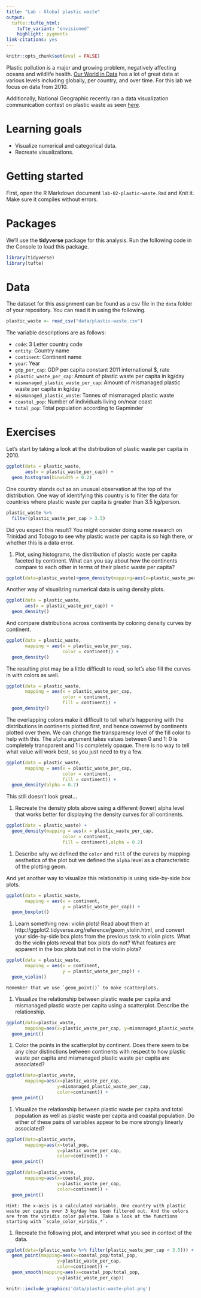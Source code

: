 ```yaml
---
title: "Lab - Global plastic waste"
output: 
  tufte::tufte_html:
    tufte_variant: "envisioned"
    highlight: pygments
link-citations: yes
---
```


```r
knitr::opts_chunk$set(eval = FALSE)
```


Plastic pollution is a major and growing problem, negatively affecting oceans and wildlife health. [Our World in Data](https://ourworldindata.org/plastic-pollution) has a lot of great data at various levels including globally, per country, and over time. For this lab we focus on data from 2010.

Additionally, National Geographic recently ran a data visualization communication contest on plastic waste as seen [here](https://www.nationalgeographic.org/funding-opportunities/innovation-challenges/plastic/dataviz/).

# Learning goals

- Visualize numerical and categorical data.
- Recreate visualizations.
<!-- - Get more practice using with Git and GitHub. -->

# Getting started

First, open the R Markdown document `lab-02-plastic-waste.Rmd` and Knit it. Make sure it compiles without errors.

# Packages

We'll use the **tidyverse** package for this analysis. Run the following code in the Console to load this package.

```r
library(tidyverse)
library(tufte)
```

# Data

The dataset for this assignment can be found as a csv file in the `data` folder of your repository. You can read it in using the following.

```r
plastic_waste <- read_csv("data/plastic-waste.csv")
```

The variable descriptions are as follows:

- `code`: 3 Letter country code
- `entity`: Country name
- `continent`: Continent name
- `year`: Year
- `gdp_per_cap`: GDP per capita constant 2011 international $, rate
- `plastic_waste_per_cap`: Amount of plastic waste per capita in kg/day
- `mismanaged_plastic_waste_per_cap`: Amount of mismanaged plastic waste per capita in kg/day
- `mismanaged_plastic_waste`: Tonnes of mismanaged plastic waste
- `coastal_pop`: Number of individuals living on/near coast
- `total_pop`: Total population according to Gapminder

# Exercises

Let's start by taking a look at the distribution of plastic waste per capita in 2010.

```r
ggplot(data = plastic_waste, 
       aes(x = plastic_waste_per_cap)) +
  geom_histogram(binwidth = 0.2)
```

One country stands out as an unusual observation at the top of the distribution. One way of identifying this country is to filter the data for countries where plastic waste per capita is greater than 3.5 kg/person.

```r
plastic_waste %>%
  filter(plastic_waste_per_cap > 3.5)
```

Did you expect this result? You might consider doing some research on Trinidad and Tobago to see why plastic waste per capita is so high there, or whether this is a data error.

1. Plot, using histograms, the distribution of plastic waste per capita faceted by continent. What can you say about how the continents compare to each other in terms of their plastic waste per capita?

```r
ggplot(data=plastic_waste)+geom_density(mapping=aes(x=plastic_waste_per_cap,color=continent))
```



Another way of visualizing numerical data is using density plots.

```r
ggplot(data = plastic_waste, 
       aes(x = plastic_waste_per_cap)) +
  geom_density()
```

And compare distributions across continents by coloring density curves by continent.

```r
ggplot(data = plastic_waste, 
       mapping = aes(x = plastic_waste_per_cap, 
                     color = continent)) +
  geom_density()
```

The resulting plot may be a little difficult to read, so let's also fill the curves in with colors as well.

```r
ggplot(data = plastic_waste, 
       mapping = aes(x = plastic_waste_per_cap, 
                     color = continent, 
                     fill = continent)) +
  geom_density()
```

The overlapping colors make it difficult to tell what's happening with the distributions in continents plotted first, and hence coverred by continents plotted over them. We can change the transparency level of the fill color to help with this. The `alpha` argument takes values between 0 and 1: 0 is completely transparent and 1 is completely opaque. There is no way to tell what value will work best, so you just need to try a few.

```r
ggplot(data = plastic_waste, 
       mapping = aes(x = plastic_waste_per_cap, 
                     color = continent, 
                     fill = continent)) +
  geom_density(alpha = 0.7)
```

This still doesn't look great...

1. Recreate the density plots above using a different (lower) alpha level that works better for displaying the density curves for all continents.

```r
ggplot(data = plastic_waste) +
  geom_density(mapping = aes(x = plastic_waste_per_cap, 
                     color = continent, 
                     fill = continent),alpha = 0.2)
```


1. Describe why we defined the `color` and `fill` of the curves by mapping aesthetics of the plot but we defined the `alpha` level as a characteristic of the plotting geom.




And yet another way to visualize this relationship is using side-by-side box plots.

```r
ggplot(data = plastic_waste, 
       mapping = aes(x = continent, 
                     y = plastic_waste_per_cap)) +
  geom_boxplot()
```

1. Learn something new: violin plots! Read about them at http://ggplot2.tidyverse.org/reference/geom_violin.html, 
and convert your side-by-side box plots from the previous task to violin plots. 
What do the violin plots reveal that box plots do not? What features are 
apparent in the box plots but not in the violin plots?

```r
ggplot(data = plastic_waste, 
       mapping = aes(x = continent, 
                     y = plastic_waste_per_cap)) +
  geom_violin()
```


```marginfigure
Remember that we use `geom_point()` to make scatterplots.
```

1. Visualize the relationship between plastic waste per capita and mismanaged plastic waste per capita using a scatterplot. Describe the relationship.

```r
ggplot(data=plastic_waste,
       mapping=aes(x=plastic_waste_per_cap, y=mismanaged_plastic_waste_per_cap)) +
  geom_point()
```

1. Color the points in the scatterplot by continent. Does there seem to be any clear distinctions between continents with respect to how plastic waste per capita and mismanaged plastic waste per capita are associated?

```r
ggplot(data=plastic_waste,
       mapping=aes(x=plastic_waste_per_cap, 
                   y=mismanaged_plastic_waste_per_cap,
                   color=continent)) +
  geom_point()
```


1. Visualize the relationship between plastic waste per capita and total population as well as plastic waste per capita and coastal population. Do either of these pairs of variables appear to be more strongly linearly associated?

```r
ggplot(data=plastic_waste,
       mapping=aes(x=total_pop,
                   y=plastic_waste_per_cap,
                   color=continent)) +
  geom_point()

ggplot(data=plastic_waste,
       mapping=aes(x=coastal_pop,
                   y=plastic_waste_per_cap,
                   color=continent)) + 
  geom_point()
```


```marginfigure
Hint: The x-axis is a calculated variable. One country with plastic waste per capita over 3 kg/day has been filtered out. And the colors are from the viridis color palette. Take a look at the functions starting with `scale_color_viridis_*`.
```

1. Recreate the following plot, and interpret what you see in context of the data.

```r
ggplot(data=(plastic_waste %>% filter(plastic_waste_per_cap < 3.5))) + 
  geom_point(mapping=aes(x=coastal_pop/total_pop,
                   y=plastic_waste_per_cap,
                   color=continent)) + 
  geom_smooth(mapping=aes(x=coastal_pop/total_pop,
                   y=plastic_waste_per_cap))
```


```r
knitr::include_graphics('data/plastic-waste-plot.png')
```
